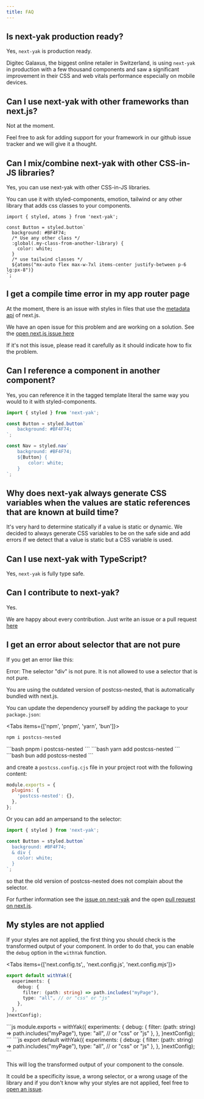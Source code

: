 ```yaml
---
title: FAQ
---
```


## Is next-yak production ready?

Yes, `next-yak` is production ready.

Digitec Galaxus, the biggest online retailer in Switzerland, is using `next-yak` in production with a few thousand components
and saw a significant improvement in their CSS and web vitals performance especially on mobile devices.

## Can I use next-yak with other frameworks than next.js?

Not at the moment.

Feel free to ask for adding support for your framework in our github issue tracker and we will give it a thought.

## Can I mix/combine next-yak with other CSS-in-JS libraries?

Yes, you can use next-yak with other CSS-in-JS libraries.

You can use it with styled-components, emotion, tailwind or any other library that adds css classes to your components.

```tsx title="my-component.tsx"
import { styled, atoms } from 'next-yak';

const Button = styled.button`
  background: #BF4F74;
  /* Use any other class */
  :global(.my-class-from-another-library) {
    color: white;
  }
  /* use tailwind classes */
  ${atoms("mx-auto flex max-w-7xl items-center justify-between p-6 lg:px-8")}
`;
```

## I get a compile time error in my app router page

At the moment, there is an issue with styles in files that use the [metadata api](https://nextjs.org/docs/app/building-your-application/optimizing/metadata) of next.js.

We have an open issue for this problem and are working on a solution.
See the [open next.js issue here](https://github.com/vercel/next.js/issues/67591)

If it's not this issue, please read it carefully as it should indicate how to fix the problem.

## Can I reference a component in another component?

Yes, you can reference it in the tagged template literal the same way you would to it with styled-components.

```jsx title="my-component.tsx"
import { styled } from 'next-yak';

const Button = styled.button`
	background: #BF4F74;
`;

const Nav = styled.nav`
	background: #BF4F74;
	${Button} {
		color: white;
	}
`;
```

## Why does next-yak always generate CSS variables when the values are static references that are known at build time?

It's very hard to determine statically if a value is static or dynamic. We decided to always generate CSS variables to be on the safe side
and add errors if we detect that a value is static but a CSS variable is used.

## Can I use next-yak with TypeScript?

Yes, `next-yak` is fully type safe.

## Can I contribute to next-yak?

Yes.

We are happy about every contribution. Just write an issue or a pull request [here](https://github.com/jantimon/next-yak)

## I get an error about selector that are not pure

If you get an error like this:

<Callout type="error">
Error: The selector "div" is not pure. It is not allowed to use a selector that is not pure.
</Callout>

You are using the outdated version of postcss-nested, that is automatically bundled with next.js.

You can update the dependency yourself by adding the package to your `package.json`:

<Tabs items={['npm', 'pnpm', 'yarn', 'bun']}>
<Tab value="npm">
```bash
npm i postcss-nested
```
</Tab>
<Tab value="pnpm">
```bash
pnpm i postcss-nested
```
</Tab>
<Tab value="yarn">
```bash
yarn add postcss-nested
```
</Tab>
<Tab value="bun">
```bash
bun add postcss-nested
```
</Tab>
</Tabs>

and create a `postcss.config.cjs` file in your project root with the following content:

```js title="postcss.config.cjs"
module.exports = {
  plugins: {
    'postcss-nested': {},
  },
};
```

Or you can add an ampersand to the selector:

```jsx title="my-component.tsx"
import { styled } from 'next-yak';

const Button = styled.button`
  background: #BF4F74;
  & div {
    color: white;
  }
`;
```

so that the old version of postcss-nested does not complain about the selector.

For further information see the [issue on next-yak](https://github.com/jantimon/next-yak/issues/221) and the open [pull request on next.js](https://github.com/vercel/next.js/pull/72622).

## My styles are not applied

If your styles are not applied, the first thing you should check is the transformed output of your component.
In order to do that, you can enable the `debug` option in the `withYak` function.

<Tabs items={['next.config.ts',, 'next.config.js', 'next.config.mjs']}>
<Tab value="next.config.ts">
```ts
export default withYak({
  experiments: {
    debug: {
      filter: (path: string) => path.includes("myPage"),
      type: "all", // or "css" or "js"
    },
  },
}nextConfig);
```
</Tab>
<Tab value="next.config.js">
```js
module.exports = withYak({
  experiments: {
    debug: {
      filter: (path: string) => path.includes("myPage"),
      type: "all", // or "css" or "js"
    },
  },
}nextConfig);
```
</Tab>
<Tab value="next.config.mjs">
```js
export default withYak({
  experiments: {
    debug: {
      filter: (path: string) => path.includes("myPage"),
      type: "all", // or "css" or "js"
    },
  },
}nextConfig);
```
</Tab>
</Tabs>

This will log the transformed output of your component to the console.

It could be a specificity issue, a wrong selector, or a wrong usage of the library and if you don't know why your styles are not applied, feel free to [open an issue](https://github.com/jantimon/next-yak/issues/new/choose).
